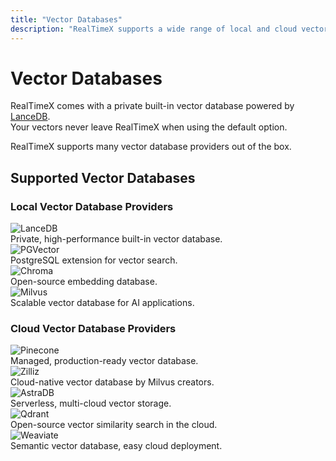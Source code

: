 ```yaml
---
title: "Vector Databases"
description: "RealTimeX supports a wide range of local and cloud vector database providers for AI applications."
---
```



# Vector Databases

RealTimeX comes with a private built-in vector database powered by [LanceDB](https://lancedb.com/).  
Your vectors never leave RealTimeX when using the default option.

RealTimeX supports many vector database providers out of the box.

## Supported Vector Databases

### Local Vector Database Providers

<div style={{
  display: "grid",
  gridTemplateColumns: "repeat(auto-fit, minmax(230px, 1fr))",
  gap: "1rem",
  margin: "1.2rem 0"
}}>
  <FeatureCard title="LanceDB (Built-in)" href="https://github.com/lancedb/lancedb">
    <img
      src="/images/ai-providers/lancedb.png"
      alt="LanceDB"
      height={38}
      style={{
        display: "block",
        marginBottom: 8,
        maxHeight: 38,
        width: "auto",
        maxWidth: 80,
        objectFit: "contain"
      }}
    />
    <div>Private, high-performance built-in vector database.</div>
  </FeatureCard>
  <FeatureCard title="PGVector" href="https://github.com/pgvector/pgvector">
    <img
      src="/images/ai-providers/pgvector.svg"
      alt="PGVector"
      height={38}
      style={{
        display: "block",
        marginBottom: 8,
        maxHeight: 38,
        width: "auto",
        maxWidth: 80,
        objectFit: "contain"
      }}
    />
    <div>PostgreSQL extension for vector search.</div>
  </FeatureCard>
  <FeatureCard title="Chroma" href="https://github.com/chroma-core/chroma">
    <img
      src="/images/ai-providers/chroma.webp"
      alt="Chroma"
      height={38}
      style={{
        display: "block",
        marginBottom: 8,
        maxHeight: 38,
        width: "auto",
        maxWidth: 80,
        objectFit: "contain"
      }}
    />
    <div>Open-source embedding database.</div>
  </FeatureCard>
  <FeatureCard title="Milvus" href="https://milvus.io/">
    <img
      src="/images/ai-providers/milvus.svg"
      alt="Milvus"
      height={38}
      style={{
        display: "block",
        marginBottom: 8,
        maxHeight: 38,
        width: "auto",
        maxWidth: 80,
        objectFit: "contain"
      }}
    />
    <div>Scalable vector database for AI applications.</div>
  </FeatureCard>
</div>

### Cloud Vector Database Providers

<div style={{
  display: "grid",
  gridTemplateColumns: "repeat(auto-fit, minmax(230px, 1fr))",
  gap: "1rem",
  margin: "1.2rem 0"
}}>
  <FeatureCard title="Pinecone" href="https://www.pinecone.io/">
    <img
      src="/images/ai-providers/pinecone.svg"
      alt="Pinecone"
      height={38}
      style={{
        display: "block",
        marginBottom: 8,
        maxHeight: 38,
        width: "auto",
        maxWidth: 380,
        objectFit: "contain"
      }}
    />
    <div>Managed, production-ready vector database.</div>
  </FeatureCard>
  <FeatureCard title="Zilliz" href="https://zilliz.com/">
    <img
      src="/images/ai-providers/zilliz.svg"
      alt="Zilliz"
      height={38}
      style={{
        display: "block",
        marginBottom: 8,
        maxHeight: 38,
        width: "auto",
        maxWidth: 280,
        objectFit: "contain"
      }}
    />
    <div>Cloud-native vector database by Milvus creators.</div>
  </FeatureCard>
  <FeatureCard title="AstraDB" href="https://www.datastax.com/products/datastax-astra">
    <img
      src="/images/ai-providers/astradb.svg"
      alt="AstraDB"
      height={38}
      style={{
        display: "block",
        marginBottom: 8,
        maxHeight: 38,
        width: "auto",
        maxWidth: 280,
        objectFit: "contain"
      }}
    />
    <div>Serverless, multi-cloud vector storage.</div>
  </FeatureCard>
  <FeatureCard title="Qdrant" href="https://qdrant.tech/">
    <img
      src="/images/ai-providers/qdrant.svg"
      alt="Qdrant"
      height={38}
      style={{
        display: "block",
        marginBottom: 8,
        maxHeight: 38,
        width: "auto",
        maxWidth: 980,
        objectFit: "contain"
      }}
    />
    <div>Open-source vector similarity search in the cloud.</div>
  </FeatureCard>
  <FeatureCard title="Weaviate" href="https://weaviate.io/">
    <img
      src="/images/ai-providers/weaviate.svg"
      alt="Weaviate"
      height={38}
      style={{
        display: "block",
        marginBottom: 8,
        maxHeight: 38,
        width: "auto",
        maxWidth: 980,
        objectFit: "contain"
      }}
    />
    <div>Semantic vector database, easy cloud deployment.</div>
  </FeatureCard>
</div>
